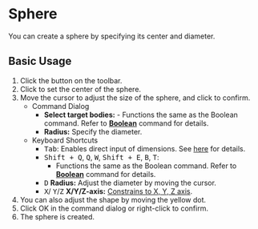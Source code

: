 
# Sphere

<Reference shortcut='' command='Sphere' button='Toolbar' />

You can create a sphere by specifying its center and diameter.

## Basic Usage

1. Click the <ButtonIcon type="button-sphere" /> button on the toolbar.
2. Click to set the center of the sphere.
3. Move the cursor to adjust the size of the sphere, and click to confirm.
   - <Kst>Command Dialog</Kst>
      - **Select target bodies:**
            - Functions the same as the Boolean command. Refer to [**Boolean**](../solid/boolean) command for details.
      - **Radius:** Specify the diameter.
   - <Kst>Keyboard Shortcuts</Kst>
      - <kbd>Tab</kbd>: Enables direct input of dimensions. See [here](./sketching-essentials#specify-dimensions-numerically) for details.
      - <kbd>Shift + Q</kbd>, <kbd>Q</kbd>, <kbd>W</kbd>, <kbd>Shift + E</kbd>, <kbd>B</kbd>, <kbd>T</kbd>:
         - Functions the same as the Boolean command. Refer to [**Boolean**](../solid/boolean) command for details.
      - <kbd>D</kbd> **Radius:** Adjust the diameter by moving the cursor.
      - <kbd>X</kbd>/ <kbd>Y</kbd>/<kbd>Z</kbd> **X/Y/Z-axis:** [Constrains to X, Y, Z axis](./sketching-essentials#constrain-to-an-axis).
4. You can also adjust the shape by moving the yellow dot.
5. Click OK in the command dialog or right-click to confirm.
6. The sphere is created.


<VideoPlayer fileName="sphere"/>